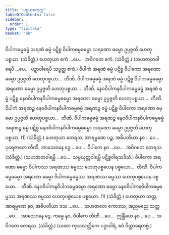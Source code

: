 ```yaml
---
title: "ပစ္စယစတုက္က"
tableOfContents: false
sidebar:
  order: 1
type: "tipitaka"
basket: "ab"
---
```



<DynamicBreadcrumb />

<Division number="8">

<Paragraph number="1725">
ဝိပါကဓမ္မဓမ္မံ သရဏံ ဓမ္မံ ပဋိစ္စ ဝိပါကဓမ္မဓမ္မော သရဏော ဓမ္မော ဥပ္ပဇ္ဇတိ ဟေတုပစ္စယာ. (သံခိတ္တံ.)
</Paragraph>

<Paragraph number="1726">
ဟေတုယာ ဧကံ …ပေ…  အဝိဂတေ ဧကံ. (သံခိတ္တံ.)
</Paragraph>

<Paragraph number="1727">
(သဟဇာတဝါရေပိ …ပေ…  ပဉှာဝါရေပိ သဗ္ဗတ္ထ ဧကံ.)
</Paragraph>

</Division>
<Division number="9">

<Paragraph number="1728">
ဝိပါကံ အရဏံ ဓမ္မံ ပဋိစ္စ ဝိပါကော အရဏော ဓမ္မော ဥပ္ပဇ္ဇတိ ဟေတုပစ္စယာ…  တီဏိ.
</Paragraph>

<Paragraph number="1729">
ဝိပါကဓမ္မဓမ္မံ အရဏံ ဓမ္မံ ပဋိစ္စ ဝိပါကဓမ္မဓမ္မော အရဏော ဓမ္မော ဥပ္ပဇ္ဇတိ ဟေတုပစ္စယာ…  တီဏိ.
</Paragraph>

<Paragraph number="1730">
နေဝဝိပါကနဝိပါကဓမ္မဓမ္မံ အရဏံ ဓမ္မံ ပဋိစ္စ နေဝဝိပါကနဝိပါကဓမ္မဓမ္မော အရဏော ဓမ္မော ဥပ္ပဇ္ဇတိ ဟေတုပစ္စယာ…  တီဏိ.
</Paragraph>

<Paragraph number="1731">
ဝိပါကံ အရဏဉ္စ နေဝဝိပါကနဝိပါကဓမ္မဓမ္မံ အရဏဉ္စ ဓမ္မံ ပဋိစ္စ ဝိပါကော အရဏော ဓမ္မော ဥပ္ပဇ္ဇတိ ဟေတုပစ္စယာ…  တီဏိ.
</Paragraph>

<Paragraph number="1732">
ဝိပါကဓမ္မဓမ္မံ အရဏဉ္စ နေဝဝိပါကနဝိပါကဓမ္မဓမ္မံ အရဏဉ္စ ဓမ္မံ ပဋိစ္စ နေဝဝိပါကနဝိပါကဓမ္မဓမ္မော အရဏော ဓမ္မော ဥပ္ပဇ္ဇတိ ဟေတုပစ္စယာ. (1) (သံခိတ္တံ.)
</Paragraph>

</Division>
<Division number="10">

<Paragraph number="1733">
ဟေတုယာ တေရသ, အာရမ္မဏေ ပဉ္စ, အဓိပတိယာ နဝ …ပေ…  ပုရေဇာတေ တီဏိ, အာသေဝနေ ဒွေ …ပေ…  ဝိပါကေ နဝ …ပေ…  အဝိဂတေ တေရသ. (သံခိတ္တံ.)
</Paragraph>

<Paragraph number="1734">
(သဟဇာတဝါရမ္ပိ …ပေ…  သမ္ပယုတ္တဝါရမ္ပိ ပဋိစ္စဝါရသဒိသံ.)
</Paragraph>

</Division>
<Division number="11">

<Paragraph number="1735">
ဝိပါကော အရဏော ဓမ္မော ဝိပါကဿ အရဏဿ ဓမ္မဿ ဟေတုပစ္စယေန ပစ္စယော…  တီဏိ.
</Paragraph>

<Paragraph number="1736">
ဝိပါကဓမ္မဓမ္မော အရဏော ဓမ္မော ဝိပါကဓမ္မဓမ္မဿ အရဏဿ ဓမ္မဿ ဟေတုပစ္စယေန ပစ္စယော…  တီဏိ.
</Paragraph>

<Paragraph number="1737">
နေဝဝိပါကနဝိပါကဓမ္မဓမ္မော အရဏော ဓမ္မော နေဝဝိပါကနဝိပါကဓမ္မဓမ္မဿ အရဏဿ ဓမ္မဿ ဟေတုပစ္စယေန ပစ္စယော. (1) (သံခိတ္တံ.)
</Paragraph>

</Division>
<Division number="12">

<Paragraph number="1738">
ဟေတုယာ သတ္တ, အာရမ္မဏေ နဝ, အဓိပတိယာ ဒသ …ပေ…  သဟဇာတေ ဧကာဒသ, အညမညေ သတ္တ …ပေ…  အာသေဝနေ ဒွေ, ကမ္မေ နဝ, ဝိပါကေ တီဏိ …ပေ…  ဣန္ဒြိယေ နဝ …ပေ…  အဝိဂတေ တေရသ. (သံခိတ္တံ.)
</Paragraph>

<Paragraph number="1739">
(ယထာ ကုသလတ္တိကေ ပဉှာဝါရံ, ဧဝံ ဝိတ္ထာရေတဗ္ဗံ.)
</Paragraph>
</Division>